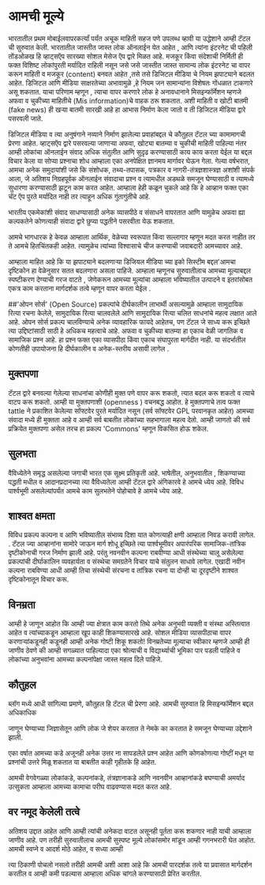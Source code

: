 # आमची मूल्ये

भारतातील  प्रथम मोबाईलवापरकर्त्यां पर्यंत अचूक माहिती सहज पणे उपलब्ध व्हावी या उद्धेशाने आम्ही टॅटल ची सुरुवात केली. भारतातील जास्तीत जास्त लोक ऑनलाईन येत आहेत , आणि त्यांना इंटरनेट ची पहिली तोंडओळख हि व्हाट्सऍप सारख्या सोशल मेसेज ऍप द्वारे मिळत आहे. मजकूर किंवा संदेशाची निर्मिती ही फक्त विशिष्ट लोकांपुरती मर्यादित राहिली नसून
जसे जसे जास्तीत जास्त सामान्य लोक इंटरनेट चा वापर करून माहिती व मजकूर (content) बनवत आहेत ,तसे तसे डिजिटल मीडिया चे नियम झपाट्याने बदलत आहेत. डिजिटल आणि मीडिया साक्षरतेच्या अभावामुळे ,हे नियम जन सामान्यांना विशेषतः गोंधळात टाकणारे असू शकतात. याचा परिणाम म्हणून , त्याचा वापर करणारे लोक हे अनावधानाने  मिसइन्फॉर्मेशन म्हणजे अफवा व चुकीच्या माहितीचे
(Mis information)चे वाहक ठरू शकतात. अशी माहिती व खोटी बातमी (fake news) ही खऱ्या बातमी सारखी आहे हा आभास निर्माण केला जातो व ती डिजिटल मीडिया द्वारे पसरवली जाते.


डिजिटल मीडिया व त्या अनुषंगाने नव्याने निर्माण झालेल्या प्रवाहांबद्दल चे कौतुहल टॅटल च्या कामामागची प्रेरणा आहेत. 
व्हाट्सऍप द्वारे पसरवल्या जाणाऱ्या अफवा, खोट्या बातम्या व चुकीची माहिती पाहिल्या  नंतर आम्ही लोकांचा ऑनलाईन संवाद अधिक संतुलीत आणि सुदृढ
करण्यासाठी काय काय करता येईल या बद्दल विचार केला या सोप्या प्रश्नाचा शोध आम्हाला एका अनपेक्षित ज्ञानमय मार्गावर घेऊन गेला. गेल्या वर्षभरात, आमचा अनेक समुदायांशी जसे कि संशोधक, तथ्य-तपासक, पत्रकार व नागरी-तंत्रज्ञशास्त्रज्ञ अशांशी संपर्क आला, जे अतिशय निग्रहपूर्वक ऑनलाईन संवादाचा प्रश्न व त्यामधील अडथळे समजून घेण्यासाठी  व त्यामध्ये सुधारणा करण्यासाठी झटून काम करत आहेत. आम्हाला हेही कळून चुकले आहे कि हे आव्हान फक्त एका चॅट ऍप पुरते मर्यादित नाही तर त्याहून अधिक गुंतागुंतीचे आहे.

भारतीय एकमेकांशी संवाद साधण्यासाठी अनेक व्यासपीठे व संसाधने वापरतात आणि यामुळेच अफवा ह्या कल्पकतेने कोणत्याही संवादा द्वारे छुप्या पद्धतीने पसरवीता येऊ शकतात. 

आमचे भागधारक हे केवळ आम्हाला आर्थिक, वेळेच्या स्वरूपात किंवा सल्लागार म्हणून मदत करत नाहीत तर ते आमचे हितचिंतकही आहेत. त्यामुळेच त्यांच्या  विश्वासाचे चीज करण्याची जवाबदारी आमच्यावर आहे. 

आम्हाला माहित आहे कि या झपाट्याने बदलणाऱ्या डिजियल मीडिया च्या इको सिस्टीम बद्दल'आमचा दृष्टिकोन हा वेळेनुसार सतत बदलणारा असला पाहिजे. आम्हाला म्हणूनच सुरुवातीलाच आमच्या मूल्याबद्दल स्पष्टीकरण देण्याची गरज वाटते , जेणेकरून आमच्या मूल्यांचा आम्हाला भविष्यातील उत्पादने व इतरांसोबत एकत्र काम करताना  मार्गदर्शक तत्वे  म्हणून वापर करता येईल .

##'ओपन सोर्स' (Open Source) 
प्रकल्पांचे दीर्घकालीन लाभार्थी असल्यामुळे आम्हाला  सामुदायिक रित्या रचना केलेले, सामुदायिक रित्या चालवलेले आणि सामुदायिक रित्या चलित  साधनांचे महत्व लक्षात आले आहे. ओपन सोर्स प्रकल्प चालविण्याचे अनेक व्यावहारिक फायदे आहेतच, पण टॅटल जे साध्य करू इच्छिते त्या उद्दिष्टांसाठी साठी हे अधिकच महत्वाचे आहे. अफवा व चुकीच्या बातम्या हा एकाच वेळी जागतिक व सामाजिक प्रश्न आहे. हा प्रश्न फक्त एका व्यासपीठा किंवा एकाच संघापुरता मार्गदीत नाही. या संदर्भातील कोणतीही उपायोजना हि दीर्घकालीन व अनेक-स्तरीय असावी लागेल .

## मुक्तपणा
टॅटल द्वारे बनवल्या गेलेल्या साधनांचा कोणीही मुक्त पणे  वापर करू शकतो, त्यात बदल करू शकतो व त्याचे वाटप करू शकतो. आम्ही या मुक्तपणाशी (openness ) वचनबद्ध आहोत. हे मुक्तपणाचे तत्व फक्त tattle  ने प्रकाशित केलेल्या सॉफ्टवेर पुरते मर्यादित नसून (सर्व सॉफ्टवेर GPL परवानकृत  आहेत) आमच्या संवादा मध्ये ही मुक्तता आहे व आम्ही सर्व बाबतीत लोकांच्या सहभागाला महत्व देतो. आम्ही जाणतो की सर्व प्रक्रियेत मुक्तपणा असेल तरच हा प्रकल्प 'Commons' म्हणून विकसित होऊ शकेल.

## सुलभता
वैविध्येतेने समृद्ध असलेल्या जगाची भारत एक सूक्ष्म प्रतिकृती आहे. भाषेतील, अनुभवातील , शिकण्याच्या पद्धती मधील व आदानप्रदानच्या त्या  वैविध्यतेला आम्ही  टॅटल द्वारे अंगिकारवे हे आमचे ध्येय आहे. विविध पार्श्वभूमी असलेल्यांपर्यंत आमचे काम सुलभतेने पोहोचावे हे आमचे
 ध्येय आहे.

## शाश्वत क्षमता
विविध प्रकल्प  कल्पना व आणि भविष्यातील संभाव्य दिशा यात कोणत्याही क्षणी आम्हाला निवड करावी लागेल. .
टॅटल ज्या आव्हानांना सामोरे जाऊन मार्ग शोधू इच्छिते त्या 
पार्श्वभूमीवर अपारंपरिक सामाजिक-तांत्रिक दृष्टीकोनाची गरज निर्माण झाली आहे. परंतु नवनवीन  कल्पना राबवीण्या आधी  संस्थेच्या चालू असेलेल्या प्रकल्पांची दीर्घाकालिन व्यवहार्यता व संस्थेचा समग्रतेने विचार याचे संतुलन साधावे लागेल. एखादी 
नवीन कल्पना राबविण्या आधी आम्ही तिचा संस्थेची संरचना व तांत्रिक रचना या दोन्ही चा दूरदृष्टीने शाश्वत दृष्टिकोनातून विचार करू.

## विनम्रता
आम्ही हे जाणून आहोत कि आम्ही ज्या क्षेत्रात काम करतो तिथे अनेक अनुभवी व्यक्ती व संस्था अस्तित्वात आहेत व त्यांच्याकडून आम्हाला खूप काही शिकण्यासारखे आहे. सोशल मीडिया व्यासपीठाचा वापर करणाऱ्यांकडूनही कडूनही आम्ही अनेक गोष्टी शिकू शकतो! 
विनम्रतेच्या मूल्याचा स्वीकार म्हणजे आम्ही ही जाणीव ठेवणे की आम्ही सगळ्यात पाहिल्यादा एका श्रोत्याची व विद्यार्थ्याची भूमिका पार पडली पाहिजे व लोकांच्या अनुभवांना आमच्या कल्पनांपेक्षा जास्त महत्व दिले पाहिजे.

 
## कौतुहल
ब्लॉग मध्ये आधी सांगिल्या प्रमाणे, कौतुहल हि  टॅटल
ची प्रेरणा आहे. आमची सुरुवात हि   मिसइन्फॉर्मेशन
बद्दल अधिकाधिक

जाणून घेण्याच्या जिज्ञासेतून  आणि लोक जे शेयर करतात ते नेमके का करतात हे समजून घेण्याच्या उद्देशाने झाली. 

एका वर्षात आमच्या कडे अजूनही अनेक उत्तर ना सापडलेले प्रश्न आहेत आणि कोणकोणत्या गोष्टीं मधून या प्रश्नांची उत्तरे मिळू शकतात या बाबतीत काही गृहीतके हि आहेत. 

आमची वेगवेगळ्या लोकांकडे, कल्पनांकडे, तंत्रज्ञानाकडे आणि नवनवीन आव्हानांकडे बघण्याची अमर्याद उत्सुकता आम्हाला आमच्या कामाचा परीघ वाढवण्यास मदत करत आहे.


## वर नमूद केलेली तत्वे 
अतिशय उद्दात आहेत आणि आम्ही त्यांची अनेकदा वाटत असूनही  पूर्तता करू शकणार नाही याची आम्हाला जाणीव आहे. पण तरीही सुरुवातीलाच आमची सुस्पष्ट मूल्ये लोकांसमोर मांडून आम्ही गगनभरारी घेत आहोत. आमची स्वप्ने व आदर्श मोठे आहेत, व सध्या आम्ही

त्या ठिकाणी पोचलो नसलो तरीही आमची अशी आशा  आहे कि आमची पारदर्शक तत्वे या प्रवासात मार्गदर्शन करतील व आम्ही कमी पडल्यास आम्हाला अधिक चांगले करण्यासाठी प्रेरित करतील.

